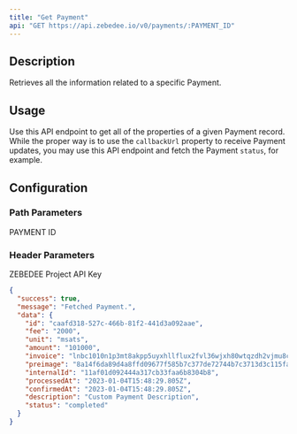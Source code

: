 ```yaml
---
title: "Get Payment"
api: "GET https://api.zebedee.io/v0/payments/:PAYMENT_ID"
---
```


## Description

Retrieves all the information related to a specific Payment.

## Usage

Use this API endpoint to get all of the properties of a given Payment record. While the proper way is to use the `callbackUrl` property to receive Payment updates, you may use this API endpoint and fetch the Payment `status`, for example.

## Configuration

### Path Parameters

<ParamField required path="PAYMENT_ID" type="string">
  PAYMENT ID
</ParamField>

### Header Parameters

<ParamField required header="apikey" type="string">
  ZEBEDEE Project API Key
</ParamField>

<CodeGroup />

<ResponseExample>

```json Response
{
  "success": true,
  "message": "Fetched Payment.",
  "data": {
    "id": "caafd318-527c-466b-81f2-441d3a092aae",
    "fee": "2000",
    "unit": "msats",
    "amount": "101000",
    "invoice": "lnbc1010n1p3mt8akpp5uyxhllflux2fvl36wjxh80wtqzdh2vjmu8cdyzuap578az80v74qdqcd3hzucmpwd5zqurp09kk2mn5cqzpgxqzjhsp550s770zy4puj76wqnua0hmym883gr07dhuast5ygcm44grl6z7ns9qyyssqgf7sumdmxwzgkq2m0h9lcv530sqs0m4t4shlu98djrrckrtulcmr8rear70dyftdm67jvgncxgz4jmd6ksx87jvnj88e39un48ssk4gp8vs4u5",
    "preimage": "8a14f6da89d4a8ffd09677f585b7c377de72744b7c3713d3c115fa71ca4fc290",
    "internalId": "11af01d092444a317cb33faa6b8304b8",
    "processedAt": "2023-01-04T15:48:29.805Z",
    "confirmedAt": "2023-01-04T15:48:29.805Z",
    "description": "Custom Payment Description",
    "status": "completed"
  }
}
```

</ResponseExample>
